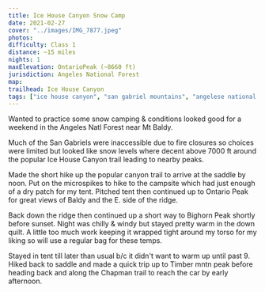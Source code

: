 ```yaml
---
title: Ice House Canyon Snow Camp
date: 2021-02-27
cover: "../images/IMG_7877.jpeg"
photos:
difficulty: Class 1
distance: ~15 miles
nights: 1
maxElevation: OntarioPeak (~8660 ft)
jurisdiction: Angeles National Forest
map:
trailhead: Ice House Canyon
tags: ["ice house canyon", "san gabriel mountains", "angelese national forest", 2021", "california", "ontario peak", "bighorn peak", "timber mountain", "hike", "10-20 miles", snow"]
---
```


Wanted to practice some snow camping & conditions looked good for a weekend in the Angeles Natl Forest near Mt Baldy.

Much of the San Gabriels were inaccessible due to fire closures so choices were limited but looked like snow levels where
decent above 7000 ft around the popular Ice House Canyon trail leading to nearby peaks.

Made the short hike up the popular canyon trail to arrive at the saddle by noon.  Put on the microspikes to hike to the campsite
which had just enough of a dry patch for my tent.  Pitched tent then continued up to Ontario Peak for great views of 
Baldy and the E. side of the ridge.

Back down the ridge then continued up a short way to Bighorn Peak shortly before sunset.  Night was chilly & windy but stayed pretty 
warm in the down quilt.  A little too much work keeping it wrapped tight around my torso for my liking so will use a regular 
bag for these temps.

Stayed in tent till later than usual b/c it didn't want to warm up until past 9.  Hiked back to saddle and made a quick 
trip up to Timber mntn peak before heading back and along the Chapman trail to reach the car by early afternoon.


